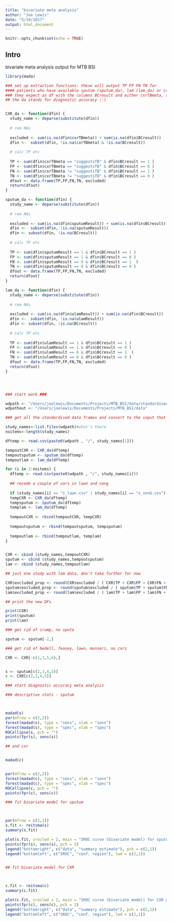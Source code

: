 ```yaml
---
title: "bivariate meta analysis"
author: "Joe Lewis"
date: "5/19/2017"
output: html_document
---
```


```r
knitr::opts_chunk$set(echo = TRUE)
```

## Intro

bivariate meta analysis output for MTB BSI

```r

library(mada)

### set up extraction functions: these will output TP FP FN TN for 
#### patients who have available sputum (sputum_da), lam (lam_da) or cxr (CXR_da) and will give the number of excluded
### they expect as df with the columns BCresult and either cxrTBmeta, sputumResult or ulamResult
## the da stands for diagnostic accuracy :-)


CXR_da <- function(dfin) {
  study_name <- deparse(substitute(dfin))
  
  # rem NAs
  
  excluded <- sum(is.na(dfin$cxrTBmeta)) + sum(is.na(dfin$BCresult))
  dfin <-  subset(dfin, !is.na(cxrTBmeta) & !is.na(BCresult))
  
  # calc TP etc
  
  TP <- sum(dfin$cxrTBmeta == "suggestsTB" & dfin$BCresult == 1 )
  FP <- sum(dfin$cxrTBmeta == "suggestsTB" & dfin$BCresult == 0 )
  FN <- sum(dfin$cxrTBmeta != "suggestsTB" & dfin$BCresult == 1 )
  TN <- sum(dfin$cxrTBmeta != "suggestsTB" & dfin$BCresult == 0 )
  dfout <- data.frame(TP,FP,FN,TN, excluded)
  return(dfout)
}

sputum_da <- function(dfin) {
  study_name <- deparse(substitute(dfin))
  
  # rem NAs
  
  excluded <- sum(is.na(dfin$sputumResult)) + sum(is.na(dfin$BCresult))
  dfin <-  subset(dfin, !is.na(sputumResult))
  dfin <- subset(dfin, !is.na(BCresult))
  
  # calc TP etc
  
  TP <- sum(dfin$sputumResult == 1 & dfin$BCresult == 1 )
  FP <- sum(dfin$sputumResult == 1 & dfin$BCresult == 0 )
  FN <- sum(dfin$sputumResult == 0 & dfin$BCresult == 1  )
  TN <- sum(dfin$sputumResult == 0 & dfin$BCresult == 0 )
  dfout <- data.frame(TP,FP,FN,TN, excluded)
  return(dfout)
}

lam_da <- function(dfin) {
  study_name <- deparse(substitute(dfin))
  
  # rem NAs
  
  excluded <- sum(is.na(dfin$ulamResult)) + sum(is.na(dfin$BCresult))
  dfin <-  subset(dfin, !is.na(ulamResult))
  dfin <- subset(dfin, !is.na(BCresult))
  
  # calc TP etc
  
  TP <- sum(dfin$ulamResult == 1 & dfin$BCresult == 1 )
  FP <- sum(dfin$ulamResult == 1 & dfin$BCresult == 0 )
  FN <- sum(dfin$ulamResult == 0 & dfin$BCresult == 1  )
  TN <- sum(dfin$ulamResult == 0 & dfin$BCresult == 0 )
  dfout <- data.frame(TP,FP,FN,TN, excluded)
  return(dfout)
}




### start work ###

wdpath <- "/Users/joelewis/Documents/Projects/MTB_BSI/data/standardised"
wdpathout <- "/Users/joelewis/Documents/Projects/MTB_BSI/data"

### get all the standardised data frames and convert to the input that mada likes

study_names<-list.files(wdpath)#what's there
noitems<-length(study_names)

dftemp <- read.csv(paste0(wdpath , "/", study_names[1]))

tempoutCXR <- CXR_da(dftemp)
tempoutsputum <- sputum_da(dftemp)
tempoutlam <- lam_da(dftemp)

for (i in 2:noitems) {
  dftemp <- read.csv(paste0(wdpath , "/", study_names[i]))
  
  ## recode a couple of vars in lawn and vong
  
  if (study_names[i] == "s_lawn.csv" | study_names[i] == "s_vonG.csv") { dftemp$sputumResult[dftemp$sputumAvailable == 0] <- NA }
  tempCXR <- CXR_da(dftemp)
  tempsputum <- sputum_da(dftemp)
  templam <- lam_da(dftemp)
  
  tempoutCXR <- rbind(tempoutCXR, tempCXR)
  
  tempoutsputum <- rbind(tempoutsputum, tempsputum)
  
  tempoutlam <- rbind(tempoutlam, templam)
}


CXR <- cbind (study_names,tempoutCXR)
sputum <- cbind (study_names,tempoutsputum)
lam <- cbind (study_names,tempoutlam)

## just one study with lam data, don't take further for now

CXR$excluded_prop <- round(CXR$excluded / ( CXR$TP + CXR$FP + CXR$FN + CXR$TN + CXR$excluded), digits = 2)
sputum$excluded_prop <- round(sputum$excluded / ( sputum$TP + sputum$FP + sputum$FN + sputum$TN + sputum$excluded), digits = 2)
lam$excluded_prop <- round(lam$excluded / ( lam$TP + lam$FP + lam$FN + lam$TN + lam$excluded), digits = 2)

## print the new DFs

print(CXR)
print(sputum)
print(lam)

### get rid of crump, no sputa

sputum <- sputum[-2,]

### get rid of bedell, feasey, lawn, munseri, no cxrs

CXR <- CXR[-c(1,3,5,6),]


s <- sputum[c(2,3,4,5)]
c <- CXR[c(2,3,4,5)]

### start diagnostic accuracy meta analysis

### descriptive stats - sputum



madad(s)
par(mfrow = c(2,2))
forest(madad(s), type = "sens", xlab = "sens")
forest(madad(s), type = "spec", xlab = "spec")
ROCellipse(s, pch = "")
points(fpr(s), sens(s))

## and cxr


madad(c)


par(mfrow = c(2,2))
forest(madad(c), type = "sens", xlab = "sens")
forest(madad(c), type = "spec", xlab = "spec")
ROCellipse(c, pch = "")
points(fpr(c), sens(c))

### fit bivariate model for sputum



par(mfrow = c(1,1))
s.fit <- reitsma(s)
summary(s.fit)

plot(s.fit, sroclwd = 2, main = "SROC curve (bivariate model) for sputum data")
points(fpr(s), sens(s), pch = 2)
legend("bottomright", c("data", "summary estimate"), pch = c(2,1))
legend("bottomleft", c("SROC", "conf. region"), lwd = c(2,1))


## fit bivariate model for CXR



c.fit <- reitsma(c)
summary(c.fit)

plot(c.fit, sroclwd = 2, main = "SROC curve (bivariate model) for CXR data")
points(fpr(c), sens(c), pch = 2)
legend("bottomright", c("data", "summary estimate"), pch = c(2,1))
legend("bottomleft", c("SROC", "conf. region"), lwd = c(2,1))


```


